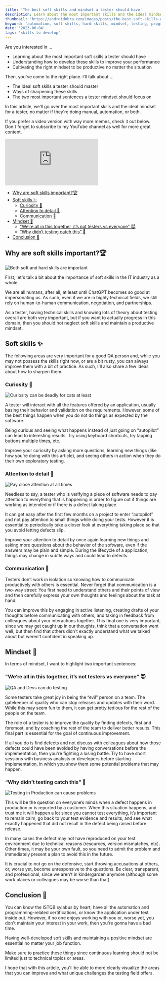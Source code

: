```yaml
---
title: 'The best soft skills and mindset a tester should have'
description: Learn about the most important skills and the ideal mindset for a tester
thumbnail: 'https://andreidobra.com/images/posts/the-best-soft-skills-a-tester-should-have/the-best-soft-skills-a-tester-should-have-header.jpg'
keyword: 'automation, soft skills, hard skills, mindset, testing, programming, coding, test, qa, quality assurance, software testing'
date: '2023-06-04'
tags: 'skills to develop'
---
```


Are you interested in ...

- Learning about the most important soft skills a tester should have
- Understanding how to develop these skills to improve your performance
- Cultivating the right mindset to be productive no matter the situation

Then, you've come to the right place. I'll talk about ...

- The ideal soft skills a tester should master
- Ways of sharpening these skills
- The two most important sentences a tester mindset should focus on

In this article, we'll go over the most important skills and the ideal mindset for a tester, no matter if they're doing manual, automation, or both.

If you prefer a video version with way more memes, check it out below. Don't forget to subscribe to my YouTube channel as well for more great content.

<iframe
  class="video"
  src="https://www.youtube.com/embed/n_-nX8U4ty0"
  title="YouTube video player"
  frameborder="0"
  allow="accelerometer; autoplay; clipboard-write; encrypted-media; gyroscope; picture-in-picture; web-share"
  allowfullscreen
></iframe>

- [Why are soft skills important?🏆](#why-are-soft-skills-important)
- [Soft skills ✨](#soft-skills-)
  - [Curiosity 🔎](#curiosity-)
  - [Attention to detail 🔬](#attention-to-detail-)
  - [Communication 🔁](#communication-)
- [Mindset 🧠](#mindset-)
  - ["We’re all in this together, it’s not testers vs everyone" 😈](#were-all-in-this-together-its-not-testers-vs-everyone-)
  - [“Why didn’t testing catch this” 💢](#why-didnt-testing-catch-this-)
- [Conclusion 🏁](#conclusion-)

## Why are soft skills important?🏆

![Both soft and hard skills are important](https://andreidobra.com/images/posts/the-best-soft-skills-a-tester-should-have/meme_both_skills.jpg)

First, let's talk a bit about the importance of soft skills in the IT industry as a whole.

We are all humans, after all, at least until ChatGPT becomes so good at impersonating us. As such, even if we are in highly technical fields, we still rely on human-to-human communication, negotiation, and partnerships.

As a tester, having technical skills and knowing lots of theory about testing overall are both very important, but if you want to actually progress in this domain, then you should not neglect soft skills and maintain a productive mindset.

## Soft skills ✨

The following areas are very important for a good QA person and, while you may not possess the skills right now, or are a bit rusty, you can always improve them with a bit of practice. As such, I'll also share a few ideas about how to sharpen them.

### Curiosity 🔎

![Curiosity can be deadly for cats at least](https://andreidobra.com/images/posts/the-best-soft-skills-a-tester-should-have/meme_curiosity.jpg)

A tester will interact with all the features offered by an application, usually basing their behavior and validation on the requirements. However, some of the best things happen when you do not do things as expected by the software.

Being curious and seeing what happens instead of just going on “autopilot” can lead to interesting results. Try using keyboard shortcuts, try tapping buttons multiple times, etc.

Improve your curiosity by asking more questions, learning new things (like how you’re doing with this article), and seeing others in action when they do their own exploratory testing.

### Attention to detail 🔬

![Pay close attention at all times](https://andreidobra.com/images/posts/the-best-soft-skills-a-tester-should-have/meme_attention_to_detail.jpg)

Needless to say, a tester who is verifying a piece of software needs to pay attention to everything that is happening in order to figure out if things are working as intended or if there is a defect taking place.

It can get easy after the first few months on a project to enter “autopilot” and not pay attention to small things while doing your tests. However it is essential to periodically take a closer look at everything taking place so that you avoid letting defects slip.

Improve your attention to detail by once again learning new things and asking more questions about the behavior of the software, even if the answers may be plain and simple. During the lifecycle of a application, things may change in subtle ways and could lead to defects.

### Communication 🔁

Testers don’t work in isolation so knowing how to communicate productively with others is essential. Never forget that communication is a two-way street: You first need to understand others and their points of view and then carefully express your own thoughts and feelings about the task at hand.

You can improve this by engaging in active listening, creating drafts of your thoughts before communicating with others, and taking in feedback from colleagues about your interactions together. This final one is very important, since we may get caught up in our thoughts, think that a conversation went well, but then find that others didn't exactly understand what we talked about but weren't confident in speaking up.

## Mindset 🧠

In terms of mindset, I want to highlight two important sentences:

### "We’re all in this together, it’s not testers vs everyone" 😈

![QA and Devs can do testing](https://andreidobra.com/images/posts/the-best-soft-skills-a-tester-should-have/meme_testing_qa_dev.jpg)

Some testers take great joy in being the “evil” person on a team. The gatekeeper of quality who can stop releases and updates with their word. While this may seem fun to them, it can get pretty tedious for the rest of the people on the team.

The role of a tester is to improve the quality by finding defects, first and foremost, and by coaching the rest of the team to deliver better results. This final part is essential for the goal of continuous improvement.

If all you do is find defects and not discuss with colleagues about how those defects could have been avoided by having conversations before the implementation, then you're fighting a losing battle. Try to have short sessions with business analysts or developers before starting implementation, in which you show them some potential problems that may happen.

### “Why didn’t testing catch this” 💢

![Testing in Production can cause problems](https://andreidobra.com/images/posts/the-best-soft-skills-a-tester-should-have/meme_testing_prod.jpg)

This will be the question on everyone’s minds when a defect happens in production or is reported by a customer. When this situation happens, and trust me it will happen a lot since you cannot test everything, it’s important to remain calm, go back to your test evidence and results, and see what exactly happened that did not result in the defect being raised before release.

In many cases the defect may not have reproduced on your test environment due to technical reasons (resources, version mismatches, etc). Other times, it may be your own fault, so you need to admit the problem and immediately present a plan to avoid this in the future.

It is crucial to not go on the defensive, start throwing accusations at others, or, worse yet, become unresponsive to the questions. Be clear, transparent, and professional, since we aren't in kindergarden anymore (although some work places or colleagues may be worse than that).

## Conclusion 🏁

You can know the ISTQB sylabus by heart, have all the automation and programming-related certifications, or know the application under test inside out. However, if no one enjoys working with you or, worse yet, you don't maintain your interest in your work, then you're gonna have a bad time.

Having well-developed soft skills and maintaining a positive mindset are essential no matter your job function.

Make sure to practice these things since continuous learning should not be limited just to technical topics or areas.

I hope that with this article, you'll be able to more clearly visualize the areas that you can improve and what unique challenges the testing field offers.
